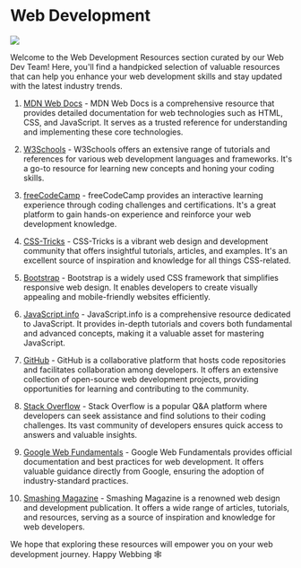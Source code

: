 # Web Development

![](public/images/resources/webdev_banner.png)

Welcome to the Web Development Resources section curated by our Web Dev Team! Here, you'll find a handpicked selection of valuable resources that can help you enhance your web development skills and stay updated with the latest industry trends.

1. [MDN Web Docs](https://developer.mozilla.org/en-US/docs/Web) - MDN Web Docs is a comprehensive resource that provides detailed documentation for web technologies such as HTML, CSS, and JavaScript. It serves as a trusted reference for understanding and implementing these core technologies.

2. [W3Schools](https://www.w3schools.com/) - W3Schools offers an extensive range of tutorials and references for various web development languages and frameworks. It's a go-to resource for learning new concepts and honing your coding skills.

3. [freeCodeCamp](https://www.freecodecamp.org/) - freeCodeCamp provides an interactive learning experience through coding challenges and certifications. It's a great platform to gain hands-on experience and reinforce your web development knowledge.

4. [CSS-Tricks](https://css-tricks.com/) - CSS-Tricks is a vibrant web design and development community that offers insightful tutorials, articles, and examples. It's an excellent source of inspiration and knowledge for all things CSS-related.

5. [Bootstrap](https://getbootstrap.com/) - Bootstrap is a widely used CSS framework that simplifies responsive web design. It enables developers to create visually appealing and mobile-friendly websites efficiently.

6. [JavaScript.info](https://javascript.info/) - JavaScript.info is a comprehensive resource dedicated to JavaScript. It provides in-depth tutorials and covers both fundamental and advanced concepts, making it a valuable asset for mastering JavaScript.

7. [GitHub](https://github.com/) - GitHub is a collaborative platform that hosts code repositories and facilitates collaboration among developers. It offers an extensive collection of open-source web development projects, providing opportunities for learning and contributing to the community.

8. [Stack Overflow](https://stackoverflow.com/) - Stack Overflow is a popular Q&A platform where developers can seek assistance and find solutions to their coding challenges. Its vast community of developers ensures quick access to answers and valuable insights.

9. [Google Web Fundamentals](https://developers.google.com/web/fundamentals) - Google Web Fundamentals provides official documentation and best practices for web development. It offers valuable guidance directly from Google, ensuring the adoption of industry-standard practices.

10. [Smashing Magazine](https://www.smashingmagazine.com/) - Smashing Magazine is a renowned web design and development publication. It offers a wide range of articles, tutorials, and resources, serving as a source of inspiration and knowledge for web developers.

We hope that exploring these resources will empower you on your web development journey. Happy Webbing 🕸
